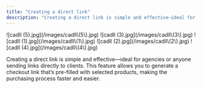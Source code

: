 ```yaml
---
title: "Creating a direct link"
description: "Creating a direct link is simple and effective—ideal for agencies or anyone sending links directly to clients. This feature allows you to generate a checkout link"
---
```


<Steps>
  <Step title="Select your desired store under Stores.">
    ![cadll (5).jpg](/images/cadll\(5\).jpg)
  </Step>
  <Step title="Select the Direct Link tab in the menu. Then chose your Presentment currency and Language.">
    ![cadll (3).jpg](/images/cadll\(3\).jpg)
  </Step>
  <Step title="Set up your Return URL. For example mywebsite.com.">
    ![cadll (1).jpg](/images/cadll\(1\).jpg)
  </Step>
  <Step title="Select the product(s) to be included in your direct link.">
    ![cadll (2).jpg](/images/cadll\(2\).jpg)
  </Step>
  <Step title="You can customize the appearance of the Buy Now button by selecting your desired text and color. A preview will be displayed. Then, simply copy the HTML code with the generated link.">
    ![cadll (4).jpg](/images/cadll\(4\).jpg)
  </Step>
</Steps>

Creating a direct link is simple and effective—ideal for agencies or anyone sending links directly to clients. This feature allows you to generate a checkout link that’s pre-filled with selected products, making the purchasing process faster and easier.